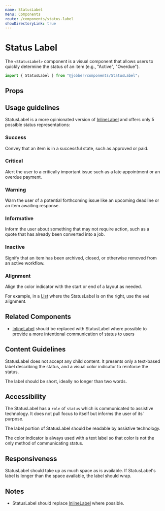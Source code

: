 ```yaml
---
name: StatusLabel
menu: Components
route: /components/status-label
showDirectoryLink: true
---
```



# Status Label

The `<StatusLabel>` component is a visual component that allows users to quickly
determine the status of an item (e.g., "Active", "Overdue").

```ts
import { StatusLabel } from "@jobber/components/StatusLabel";
```

<Playground>
  <StatusLabel label="Bob" />
</Playground>

## Props

<Props of={StatusLabel} />

## Usage guidelines

StatusLabel is a more opinionated version of
[InlineLabel](/components/inline-label) and offers only 5 possible status
representations:

### Success

Convey that an item is in a successful state, such as approved or paid.

### Critical

Alert the user to a critically important issue such as a late appointment or an
overdue payment.

### Warning

Warn the user of a potential forthcoming issue like an upcoming deadline or an
item awaiting response.

### Informative

Inform the user about something that may not require action, such as a quote
that has already been converted into a job.

### Inactive

Signify that an item has been archived, closed, or otherwise removed from an
active workflow.

<Playground>
  <Content>
    <StatusLabel label="Success" status="success" alignment="start" />
    <StatusLabel label="Critical" status="critical" alignment="start" />
    <StatusLabel label="Informative" status="informative" alignment="start" />
    <StatusLabel label="Warning" status="warning" alignment="start" />
    <StatusLabel label="Inactive" status="inactive" alignment="start" />
  </Content>
</Playground>

### Alignment

Align the color indicator with the start or end of a layout as needed.

For example, in a [List](/components/list) where the StatusLabel is on the
right, use the `end` alignment.

<Playground>
  <div style={{ display: "flex", justifyContent: "space-between" }}>
    <StatusLabel label="Start" status="inactive" alignment="start" />
    <StatusLabel label="End" status="inactive" alignment="end" />
  </div>
</Playground>

## Related Components

- [InlineLabel](/components/inline-label) should be replaced with StatusLabel
  where possible to provide a more intentional communication of status to users

## Content Guidelines

StatusLabel does not accept any child content. It presents only a text-based
label describing the status, and a visual color indicator to reinforce the
status.

The label should be short, ideally no longer than two words.

## Accessibility

The StatusLabel has a `role` of `status` which is communicated to assistive
technology. It does not pull focus to itself but informs the user of its'
purpose.

The label portion of StatusLabel should be readable by assistive technology.

The color indicator is always used with a text label so that color is not the
only method of communicating status.

## Responsiveness

StatusLabel should take up as much space as is available. If StatusLabel's label
is longer than the space available, the label should wrap.

## Notes

- StatusLabel should replace [InlineLabel](/components/inline-label) where
  possible.
